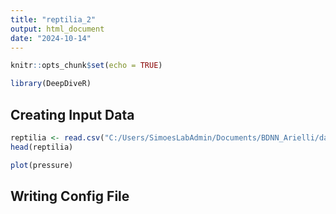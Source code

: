 ```yaml
---
title: "reptilia_2"
output: html_document
date: "2024-10-14"
---
```


```r
knitr::opts_chunk$set(echo = TRUE)
```


```r
library(DeepDiveR)
```

## Creating Input Data

``` r
reptilia <- read.csv("C:/Users/SimoesLabAdmin/Documents/BDNN_Arielli/data/reptilia_processed_data/reptilia_deepdive_final.csv", header = TRUE, sep = ",")
head(reptilia)
```

```r
plot(pressure)
```

## Writing Config File